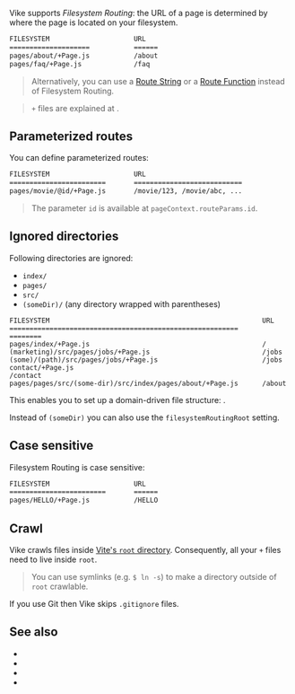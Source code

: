 
Vike supports *Filesystem Routing*: the URL of a page is determined by where the page is located on your filesystem.

```bash
FILESYSTEM                     URL
====================           ======
pages/about/+Page.js           /about
pages/faq/+Page.js             /faq
```

> Alternatively, you can use a [Route String](/route-string) or a [Route Function](route-function) instead of Filesystem Routing.

> `+` files are explained at <Link href="/config#files" doNotInferSectionTitle />.


## Parameterized routes

You can define parameterized routes:

```bash
FILESYSTEM                     URL
========================       ===========================
pages/movie/@id/+Page.js       /movie/123, /movie/abc, ...
```

> The parameter `id` is available at <Link href="/pageContext">`pageContext.routeParams.id`</Link>.


## Ignored directories

Following directories are ignored:
 - `index/`
 - `pages/`
 - `src/`
 - `(someDir)/` (any directory wrapped with parentheses)

```
FILESYSTEM                                                     URL
=========================================================      ========
pages/index/+Page.js                                           /
(marketing)/src/pages/jobs/+Page.js                            /jobs
(some)/(path)/src/pages/jobs/+Page.js                          /jobs
contact/+Page.js                                               /contact
pages/pages/src/(some-dir)/src/index/pages/about/+Page.js      /about
```

This enables you to set up a domain-driven file structure: <Link href='/file-structure#domain-driven' />.

Instead of `(someDir)` you can also use the <Link href="/filesystemRoutingRoot">`filesystemRoutingRoot` setting</Link>.


## Case sensitive

Filesystem Routing is case sensitive:

```bash
FILESYSTEM                     URL
========================       ======
pages/HELLO/+Page.js           /HELLO
```


## Crawl

Vike crawls files inside [Vite's `root` directory](https://vitejs.dev/config/shared-options.html#root). Consequently, all your <Link href="/config#files">`+` files</Link> need to live inside `root`.

> You can use symlinks (e.g. `$ ln -s`) to make a directory outside of `root` crawlable.

If you use Git then Vike skips `.gitignore` files.


## See also

 - <Link href="/config#files" doNotInferSectionTitle />
 - <Link href="/routing" />
 - <Link href="/file-structure" />
 - <Link href="/filesystemRoutingRoot" />
